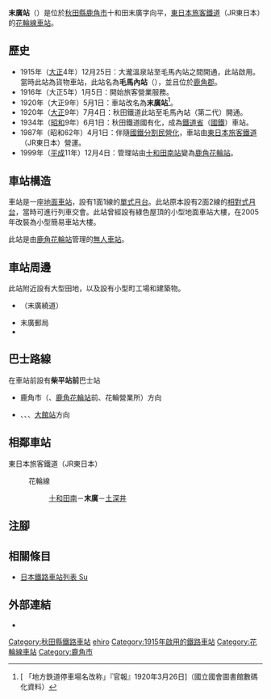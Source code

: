 {{NoteTA
|T=zh-hans:末广站;zh-hk:末廣站;zh-tw:末廣車站;
|1=zh-hans:末广站;zh-hk:末廣站;zh-tw:末廣車站;
}}
{{otheruseslist|
秋田縣的花輪線車站|北海道夕張鐵道的車站|末廣站 (北海道)|
曾經名為末廣站的東京府池上電氣鐵道車站|久原站 (東京都)|
在日本統治時代於台灣的同名車站|大禹車站}}
{{Infobox station
|公司色 = green
|站名 = 末廣站*
|圖片 = Suehiro Station 20180916.jpg
|pxl = 
|圖片說明 = 車站大樓（2018年9月）
|日文原名 = 末広
|平假名 = すえひろ
|羅馬拼音 = Suehiro
|副站名 = 
|電報略號 = スエ
|所在地 = {{JPN}}[[秋田縣|秋田縣]][[鹿角市|鹿角市]]十和田末廣字向平
|座標 = {{coord|40|13|47.63|N|140|44|14.12|E|type:railwaystation_region:JP-24|display=inline,title}}
|車站構造 = [[地面車站|地面車站]]
|月台配置 = 1面1線
|啟用年月日 = 1915年（[[大正|大正]]4年）12月25日
|廢站年月日 = 
|乘客人數 = 
|上下車人次 = 
|統計年度 = 
|轉車 = 
|全寬備註 = [[無人車站|無人車站]]<br/>* 在1920年前，車站曾經名為毛馬內站。
|adjacent = {{Adjacent stations|system=東日本旅客鐵道|line=花輪線|left=十和田南|right=土深井|note-left=4.5km|note-mid=距離[[好摩站|好摩]]82.2km|note-right=2.4km}}
}}
'''末廣站'''（{{jpn|j=末広駅|hg=すえひろえき|rm=Suehiro eki|f=y}}）是位於[[秋田縣|秋田縣]][[鹿角市|鹿角市]]十和田末廣字向平，[[東日本旅客鐵道|東日本旅客鐵道]]（JR東日本）的[[花輪線|花輪線]][[鐵路車站|車站]]。

== 歷史 ==
* 1915年（[[大正|大正]]4年）12月25日：{{Translink|ja|秋田鉄道|秋田鐵道}}大瀧溫泉站至毛馬內站之間開通，此站啟用。當時此站為貨物車站，此站名為'''毛馬內站'''（{{jpn|j=毛馬内駅|hg=けまないえき}}），並且位於[[鹿角郡|鹿角郡]]{{Translink|ja|錦木村}}。
* 1916年（大正5年）1月5日：開始旅客營業服務。
* 1920年（大正9年）5月1日：車站改名為'''末廣站'''<ref>[{{NDLDC|2954405/8}} 「地方鉄道停車場名改称」『官報』1920年3月26日]（國立國會圖書館數碼化資料）</ref>。
* 1920年（[[大正|大正]]9年）7月4日：秋田鐵道此站至毛馬內站（第二代）開通。
* 1934年（[[昭和|昭和]]9年）6月1日：秋田鐵道國有化，成為[[鐵道省_(日本)|鐵道省]]（[[日本國有鐵道|國鐵]]）車站。
* 1987年（昭和62年）4月1日：伴隨[[國鐵分割民營化|國鐵分割民營化]]，車站由[[東日本旅客鐵道|東日本旅客鐵道]]（JR東日本）營運。
* 1999年（[[平成|平成]]11年）12月4日：管理站由[[十和田南站|十和田南站]]變為[[鹿角花輪站|鹿角花輪站]]。

== 車站構造 ==
車站是一座[[地面車站|地面車站]]，設有1面1線的[[單式月台|單式月台]]。此站原本設有2面2線的[[相對式月台|相對式月台]]，當時可進行列車交會。此站曾經設有綠色屋頂的小型地面車站大樓，在2005年改裝為小型簡易車站大樓。

此站是由[[鹿角花輪站|鹿角花輪站]]管理的[[無人車站|無人車站]]。

== 車站周邊 ==
此站附近設有大型田地，以及設有小型町工場和建築物。
* {{Translink|ja|国道103号|國道103號}}（末廣繞道）
* 末廣郵局
* {{Translink|ja|米代川}}

== 巴士路線 ==
在車站前設有{{Translink|ja|秋北バス|秋北巴士}}'''柴平站前'''巴士站
* 鹿角市（{{Translink|ja|かづの厚生病院|鹿角厚生醫院|厚生醫院前}}、[[鹿角花輪站|鹿角花輪站]]前、花輪營業所）方向
* {{Translink|ja|秋田労災病院|秋田勞災醫院|勞災醫院前}}、{{Translink|ja|大館市立扇田病院|大館市立扇田醫院|扇田醫院前}}、{{Translink|ja|大館市立総合病院|大館市立綜合醫院|市立醫院前}}、[[大館站|大館站]]方向

== 相鄰車站 ==
; 東日本旅客鐵道（JR東日本）
: {{Color|#aa1e30|■}}花輪線
:: [[十和田南站|十和田南]]－'''末廣'''－[[土深井站|土深井]]

== 注腳 ==
{{Reflist}}

== 相關條目 ==
{{commonscat|Suehiro Station}}
* [[日本鐵路車站列表_Su|日本鐵路車站列表 Su]]

== 外部連結==
*{{外部連結/JR東日本車站|894|末廣}}{{ja icon}}

{{花輪線}}

{{DEFAULTSORT:Suehiro}}
[[Category:秋田縣鐵路車站|Category:秋田縣鐵路車站]]
[[Category:日本鐵路車站_Su|ehiro]]
[[Category:1915年啟用的鐵路車站|Category:1915年啟用的鐵路車站]]
[[Category:花輪線車站|Category:花輪線車站]]
[[Category:鹿角市|Category:鹿角市]]